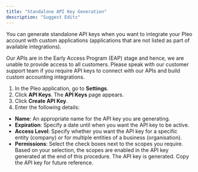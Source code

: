 ```yaml
---
title: "Standalone API Key Generation"
description: "Suggest Edits"
---
```


You can generate standalone API keys when you want to integrate your Pleo account with custom applications (applications that are not listed as part of available integrations).

<Info>
  Our APIs are in the Early Access Program (EAP) stage and hence, we are unable to provide access to all customers. Please speak with our customer support team if you require API keys to connect with our APIs and build custom accounting integrations.
</Info>

1. In the Pleo application, go to **Settings**.
2. Click **API Keys**. The **API Keys** page appears.
3. Click **Create API Key**.
4. Enter the following details:

* **Name**: An appropriate name for the API key you are generating.
* **Expiration**: Specify a date until when you want the API key to be active.
* **Access Level**: Specify whether you want the API key for a specific entity (company) or for multiple entities of a business (organisation).
* **Permissions**: Select the check boxes next to the scopes you require. Based on your selection, the scopes are enabled in the API key generated at the end of this procedure. The API key is generated. Copy the API key for future reference.

<Info />
